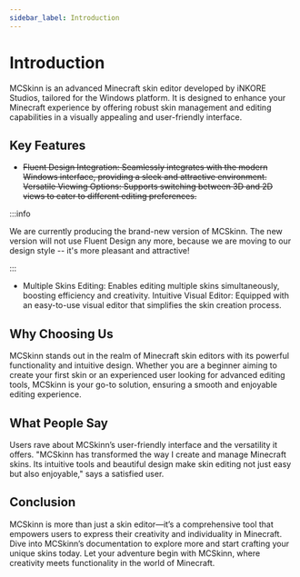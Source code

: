 ---
sidebar_label: Introduction
---

# Introduction

MCSkinn is an advanced Minecraft skin editor developed by iNKORE Studios, tailored for the Windows platform. It is designed to enhance your Minecraft experience by offering robust skin management and editing capabilities in a visually appealing and user-friendly interface.

## Key Features

- ~~Fluent Design Integration: Seamlessly integrates with the modern Windows interface, providing a sleek and attractive environment.
Versatile Viewing Options: Supports switching between 3D and 2D views to cater to different editing preferences.~~

:::info

We are currently producing the brand-new version of MCSkinn. The new version will not use Fluent Design any more, because we are moving to our design style -- it's more pleasant and attractive!

:::

- Multiple Skins Editing: Enables editing multiple skins simultaneously, boosting efficiency and creativity.
Intuitive Visual Editor: Equipped with an easy-to-use visual editor that simplifies the skin creation process.

## Why Choosing Us

MCSkinn stands out in the realm of Minecraft skin editors with its powerful functionality and intuitive design. Whether you are a beginner aiming to create your first skin or an experienced user looking for advanced editing tools, MCSkinn is your go-to solution, ensuring a smooth and enjoyable editing experience.

## What People Say

Users rave about MCSkinn’s user-friendly interface and the versatility it offers. "MCSkinn has transformed the way I create and manage Minecraft skins. Its intuitive tools and beautiful design make skin editing not just easy but also enjoyable," says a satisfied user.

## Conclusion

MCSkinn is more than just a skin editor—it’s a comprehensive tool that empowers users to express their creativity and individuality in Minecraft. Dive into MCSkinn’s documentation to explore more and start crafting your unique skins today. Let your adventure begin with MCSkinn, where creativity meets functionality in the world of Minecraft.